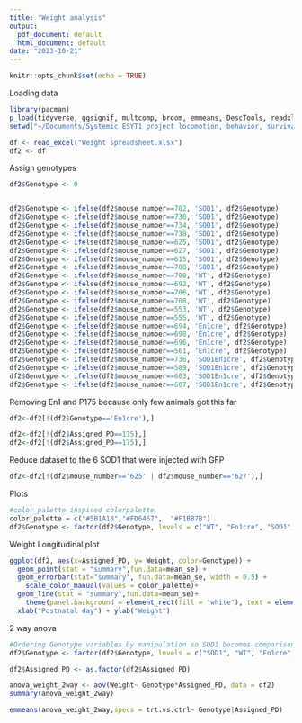 ```yaml
---
title: "Weight analysis"
output:
  pdf_document: default
  html_document: default
date: "2023-10-21"
---
```


```r
knitr::opts_chunk$set(echo = TRUE)
```


Loading data

```r
library(pacman)
p_load(tidyverse, ggsignif, multcomp, broom, emmeans, DescTools, readxl)
setwd("~/Documents/Systemic ESYT1 project locomotion, behavior, survival, anatomical data/Weight data/") 

df <- read_excel("Weight spreadsheet.xlsx")
df2 <- df


```


Assign genotypes
```r
df2$Genotype <- 0


df2$Genotype <- ifelse(df2$mouse_number==702, 'SOD1', df2$Genotype)
df2$Genotype <- ifelse(df2$mouse_number==730, 'SOD1', df2$Genotype)
df2$Genotype <- ifelse(df2$mouse_number==734, 'SOD1', df2$Genotype)
df2$Genotype <- ifelse(df2$mouse_number==738, 'SOD1', df2$Genotype)
df2$Genotype <- ifelse(df2$mouse_number==625, 'SOD1', df2$Genotype)
df2$Genotype <- ifelse(df2$mouse_number==627, 'SOD1', df2$Genotype)
df2$Genotype <- ifelse(df2$mouse_number==615, 'SOD1', df2$Genotype)
df2$Genotype <- ifelse(df2$mouse_number==788, 'SOD1', df2$Genotype)
df2$Genotype <- ifelse(df2$mouse_number==700, 'WT', df2$Genotype)
df2$Genotype <- ifelse(df2$mouse_number==692, 'WT', df2$Genotype)
df2$Genotype <- ifelse(df2$mouse_number==706, 'WT', df2$Genotype)
df2$Genotype <- ifelse(df2$mouse_number==708, 'WT', df2$Genotype)
df2$Genotype <- ifelse(df2$mouse_number==553, 'WT', df2$Genotype)
df2$Genotype <- ifelse(df2$mouse_number==555, 'WT', df2$Genotype)
df2$Genotype <- ifelse(df2$mouse_number==694, 'En1cre', df2$Genotype)
df2$Genotype <- ifelse(df2$mouse_number==698, 'En1cre', df2$Genotype)
df2$Genotype <- ifelse(df2$mouse_number==696, 'En1cre', df2$Genotype)
df2$Genotype <- ifelse(df2$mouse_number==561, 'En1cre', df2$Genotype)
df2$Genotype <- ifelse(df2$mouse_number==736, 'SOD1En1cre', df2$Genotype)
df2$Genotype <- ifelse(df2$mouse_number==589, 'SOD1En1cre', df2$Genotype)
df2$Genotype <- ifelse(df2$mouse_number==603, 'SOD1En1cre', df2$Genotype)
df2$Genotype <- ifelse(df2$mouse_number==607, 'SOD1En1cre', df2$Genotype)

```

Removing En1 and P175 because only few animals got this far
```r
df2<-df2[!(df2$Genotype=='En1cre'),] 

df2<-df2[!(df2$Assigned_PD==175),] 
df2<-df2[!(df2$Assigned_PD==175),] 
```


Reduce dataset to the 6 SOD1 that were injected with GFP

```r
df2<-df2[!(df2$mouse_number=='625' | df2$mouse_number=='627'),] 
```


Plots

```r

#color_palette inspired colorpalette
color_palette = c("#5B1A18","#FD6467",  "#F1BB7B")
df2$Genotype <- factor(df2$Genotype, levels = c("WT", "En1cre", "SOD1", "SOD1En1cre"))
```

Weight Longitudinal plot
```r

ggplot(df2, aes(x=Assigned_PD, y= Weight, color=Genotype)) +
  geom_point(stat = "summary",fun.data=mean_se) +
  geom_errorbar(stat="summary", fun.data=mean_se, width = 0.5) +
    scale_color_manual(values = color_palette)+ 
  geom_line(stat = "summary",fun.data=mean_se)+
    theme(panel.background = element_rect(fill = "white"), text = element_text(size=13), axis.line = element_line(color="black"), legend.key = element_rect(colour = "transparent", fill = "white")) +
  xlab("Postnatal day") + ylab("Weight")

```

2 way anova

```r
#Ordering Genotype variables by manipulation so SOD1 becomes comparison group
df2$Genotype <- factor(df2$Genotype, levels = c("SOD1", "WT", "En1cre", "SOD1En1cre"))

df2$Assigned_PD <- as.factor(df2$Assigned_PD)

anova_weight_2way <- aov(Weight~ Genotype*Assigned_PD, data = df2)
summary(anova_weight_2way)

emmeans(anova_weight_2way,specs = trt.vs.ctrl~ Genotype|Assigned_PD)

```